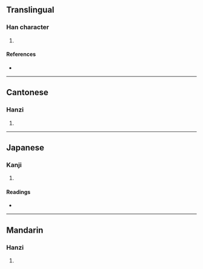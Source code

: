 {{character info/new}}
==Translingual==

===Han character===
{{Han char|rn=93|rad=牛|as=07|sn=11|four=24561|canj=HQHGR|ids=⿰牜告}}

# {{defn|Han|sort=牛07}}

====References====
* {{Han ref|kx=0701.110|dkj=20032|dj=1114.180|hdz=31810.170|uh=727F|ud=29311|bh=D65F|bd=54879}}

----

==Cantonese==

===Hanzi===
{{yue-hanzi|jyut=|y=guk1}}

# {{defn|lang=yue|sort=牛07}}

----

==Japanese==

===Kanji===
{{ja-kanji|grade=|rs=牛07}}

# {{defn|lang=ja|sort=牛07}}

====Readings====
* {{ja-readings|on=[[こく]] (koku)|kun=[[おり]] (ori)}}

----

==Mandarin==

===Hanzi===
{{cmn-hanzi|pin=[[gù]] ([[gu4]]), [[yī]] ([[yi1]])|wg=ku<sup>4</sup>, i<sup>1</sup>}}

# {{defn|lang=cmn|sort=牛07}}